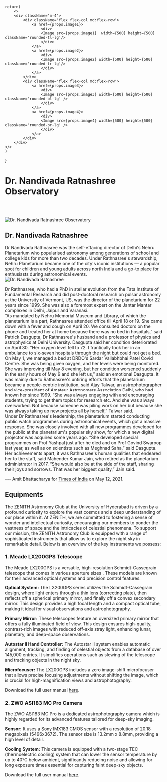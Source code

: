 
    return(
        <>
        <div className='m-4'>
            <div className='flex flex-col md:flex-row'>
                <a href={props.image1}>
                    <div>
                    <Image src={props.image1}  width={500} height={500} className='rounded-tl-lg'/>
                    </div>
                </a>
                <a href={props.image2}>
                    <div>
                    <Image src={props.image2} width={500} height={500} className='rounded-tr-lg'/>
                    </div>
                </a>
            </div>
            <div className='flex flex-col md:flex-row'>
                <a href={props.image3}>
                    <div>
                    <Image src={props.image3} width={500} height={500} className='rounded-bl-lg' />
                    </div>
                </a>
                <a href={props.image4}>
                    <div>
                    <Image src={props.image4} width={500} height={500} className='rounded-br-lg' />
                    </div>
                </a>
            </div>
        </div>
    </>
    )
}

# Dr. Nandivada Ratnashree Observatory

<br></br>
<div className='flex items-center justify-center m-4'>
<Image 
    src={"/img/explain.JPG"}
    alt="Dr. Nandivada Ratnashree Observatory"
    width={1000}
    height={1000}
    className='rounded'
/>
</div>

## Dr. Nandivada Ratnashree

<div className='flex flex-col md:flex-row items-center justify-center m-4'>

<div className='m-4'> Dr Nandivada Rathnasree was the self-effacing director of Delhi's Nehru Planetarium who popularised astronomy among generations of school and college kids for more than two decades. Under Rathnasree's stewardship, Nehru Planetarium became one of the city's iconic institutions — a popular spot for children and young adults across north India and a go-to place for enthusiasts during astronomical events.</div>
<div className='flex items-center justify-center'>
<Image
    src="/img/drratnashree.png"
    alt="Dr. Nandivada Ratnashree"
    width={1000}
    height={1000}
    className='rounded-2xl m-4'
/>
</div>
</div>

Dr Rathnasree, who had a PhD in stellar evolution from the Tata Institute of Fundamental Research and did post-doctoral research on pulsar astronomy at the University of Vermont, US, was the director of the planetarium for 22 years since 1999. She was also a foremost expert on the Jantar Mantar complexes in Delhi, Jaipur and Varanasi. \
“As mandated by Nehru Memorial Museum and Library, of which the planetarium is a part, Rathnasree attended office till April 18 or 19. She came down with a fever and cough on April 20. We consulted doctors on the phone and treated her at home because there was no bed in hospitals,” said Patrick Dasgupta, Dr Rathnasree's husband and a professor of physics and astrophysics at Delhi University.
Dasgupta said her condition deteriorated on April 30. “Her oxygen level fell to 72. I frantically took her in an ambulance to six-seven hospitals through the night but could not get a bed. On May 1, we managed a bed at DRDO's Sardar Vallabhbhai Patel Covid Centre. She was being given oxygen, and her levels were being monitored. 
She was improving till May 8 evening, but her condition worsened suddenly in the early hours of May 9 and she left us,” said an emotional Dasgupta. It was mainly due to Rathnasree's untiring efforts that the planetarium became a people-centric institution, said Ajay Talwar, an astrophotographer and vice-president of Amateur Astronomers Association Delhi, who had known her since 1999.
“She was always engaging with and encouraging students, trying to get them topics for research etc. And she was always overworked. Not because someone was piling work on her but because she was always taking up new projects all by herself,” Talwar said. \
Under Dr Rathnasree's leadership, the planetarium started conducting public watch programmes during astronomical events, which got a massive response. She was closely involved with all new programmes developed for the public at the planetarium's popular sky show, for which a new digital projector was acquired some years ago. 
“She developed special programmes on Prof Yashpal just after he died and on Prof Govind Swaroop last year, as well as on scientists such as Meghnad Saha,” said Dasgupta.
Her achievements apart, it was Rathnasree's human qualities that endeared her to the staff, said Mahender Kumar Jain, who retired as the planetarium administrator in 2017. “She would also be at the side of the staff, sharing their joys and sorrows. That was her biggest quality,” Jain said.

--- Amit Bhattacharya for [Times of India](https://timesofindia.indiatimes.com/city/delhi/scientist-who-made-nehru-planetarium-a-city-icon-dies/articleshow/82561452.cms) on May 12, 2021.

## Equipments

The ZENITH Astronomy Club at the University of Hyderabad is driven by a profound curiosity to explore the vast cosmos and a deep understanding of our place within it. 
At ZENITH, we are committed to fostering a sense of wonder and intellectual curiosity, encouraging our members to ponder the vastness of space and the intricacies of celestial phenomena. 
To support our mission, the ZENITH Astronomy Club is equipped with a range of sophisticated instruments that allow us to explore the night sky in remarkable detail. 
Below is an overview of the key instruments we possess:


### 1. Meade LX200GPS Telescope
The Meade LX200GPS is a versatile, high-resolution Schmidt-Cassegrain telescope that comes in various aperture sizes . These models are known for their advanced optical systems and precision control features.

__Optical System:__ The LX200GPS series utilizes the Schmidt-Cassegrain design, where light enters through a thin lens (correcting plate), then reflects off a spherical primary mirror, and finally off a convex secondary mirror. This design provides a high focal length and a compact optical tube, making it ideal for visual observations and astrophotography.

__Primary Mirror:__ These telescopes feature an oversized primary mirror that offers a fully illuminated field of view. This design ensures high-quality, contrast-rich images with reduced off-axis stray light, enhancing lunar, planetary, and deep-space observations.

__Autostar II Hand Controller:__ The Autostar II system enables automatic alignment, tracking, and finding of celestial objects from a database of over 145,000 entries. It simplifies operations such as slewing of the telescope and tracking objects in the night sky.

__Microfocuser:__ The LX200GPS includes a zero image-shift microfocuser that allows precise focusing adjustments without shifting the image, which is crucial for high-magnification views and astrophotography.

Download the full user manual [here](/doc/LX200GPS_manual.pdf).

### 2. ZWO ASI183 MC Pro Camera
The ZWO ASI183 MC Pro is a dedicated astrophotography camera which is highly regarded for its advanced features tailored for deep-sky imaging.

__Sensor:__ It uses a Sony IMX183 CMOS sensor with a resolution of 20.18 megapixels (5496x3672). The sensor size is 13.2mm x 8.8mm, providing a high level of detail.

__Cooling System:__ This camera is equipped with a two-stage TEC (thermoelectric cooling) system that can lower the sensor temperature by up to 40°C below ambient, significantly reducing noise and allowing for long exposure times essential for capturing faint deep-sky objects.


<ImageFourGrid 
    image1= "/img/equipment/ccd0.jpeg" 
    image2= "/img/equipment/ccd1.jpeg"
    image3= "/img/equipment/ccd2.jpeg"
    image4= "/img/equipment/autostar.jpeg"
/>

Download the full user manual [here](/doc/ZWO_ASI_Cooled_Cameras_Quick_Guide.pdf).
